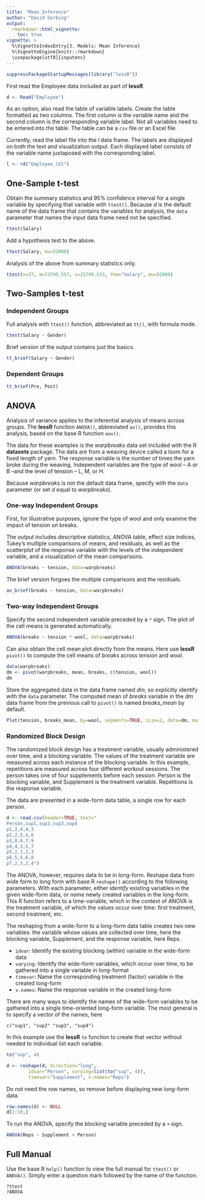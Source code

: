 ```yaml
---
title: "Mean Inference"
author: "David Gerbing"
output: 
  rmarkdown::html_vignette:
    toc: true
vignette: >
  %\VignetteIndexEntry{3. Models: Mean Inference}
  %\VignetteEngine{knitr::rmarkdown}
  \usepackage[utf8]{inputenc}
---
```



```r
suppressPackageStartupMessages(library("lessR"))
```


First read the Employee data included as part of __lessR__.

```r
d <- Read("Employee")
```

As an option, also read the table of variable labels. Create the table formatted as two columns. The first column is the variable name and the second column is the corresponding variable label. Not all variables need to be entered into the table. The table can be a `csv` file or an Excel file.

Currently, read the label file into the _l_ data frame. The labels are displayed on both the text and visualization output. Each displayed label consists of the variable name juxtaposed with the corresponding label.

```r
l <- rd("Employee_lbl")
```



## One-Sample t-test

Obtain the summary statistics and 95% confidence interval for a single variable by specifying that variable with `ttest()`. Because _d_ is the default name of the data frame that contains the variables for analysis, the `data` parameter that names the input data frame need not be specified.

```r
ttest(Salary)
```

Add a hypothesis test to the above.

```r
ttest(Salary, mu=52000)
```

Analysis of the above from summary statistics only.
 
```r
ttest(n=37, m=73795.557, s=21799.533, Ynm="Salary", mu=52000)
```



## Two-Samples t-test


### Independent Groups

Full analysis with `ttest()` function, abbreviated as `tt()`, with formula mode.

```r
ttest(Salary ~ Gender)
```

Brief version of the output contains just the basics.

```r
tt_brief(Salary ~ Gender)
```



### Dependent Groups

```r
tt_brief(Pre, Post)
```


## ANOVA


Analysis of variance applies to the inferential analysis of means across groups.  The __lessR__ function `ANOVA()`, abbreviated `av()`, provides this analysis, based on the base R function `aov()`.

The data for these examples is the _warpbreaks_ data set included with the R __datasets__ package. The data are from a weaving device called a loom for a fixed length of yarn. The response variable is the number of times the yarn broke during the weaving. Independent variables are the type of wool -- A or B --and the level of tension -- L, M, or H.

Because _warpbreaks_ is not the default data frame, specify with the `data` parameter (or set _d_ equal to _warpbreaks_). 


### One-way Independent Groups

First, for illustrative purposes, ignore the type of wool and only examine the impact of tension on breaks.

The output includes descriptive statistics, ANOVA table, effect size indices, Tukey's multiple comparisons of means, and residuals, as well as the scatterplot of the response variable with the levels of the independent variable, and a visualization of the mean comparisons.

```r
ANOVA(breaks ~ tension, data=warpbreaks)
```

The brief version forgoes the multiple comparisons and the residuals.

```r
av_brief(breaks ~ tension, data=warpbreaks)
```



### Two-way Independent Groups

Specify the second independent variable preceded by a `*` sign. The plot of the cell means is generated automatically.

```r
ANOVA(breaks ~ tension * wool, data=warpbreaks)
```

Can also obtain the cell mean plot directly from the means. Here use __lessR__ `pivot()` to compute the cell means of _breaks_ across _tension_ and _wool_.

```r
data(warpbreaks)
dm <- pivot(warpbreaks, mean, breaks, c(tension, wool))
dm
```

Store the aggregated data in the data frame named _dm_, so explicitly identify with the `data` parameter. The computed mean of _breaks_ variable in the _dm_ data frame from the previous call to `pivot()` is named *breaks_mean* by default.

```r
Plot(tension, breaks_mean, by=wool, segments=TRUE, size=2, data=dm, main="Cell Means")
```


### Randomized Block Design

The randomized block design has a treatment variable, usually administered over time, and a blocking variable. The values of the treatment variable are measured across each instance of the blocking variable. In this example, repetitions are measured across four different workout sessions. The person takes one of four supplements before each session. Person is the blocking variable, and Supplement is the treatment variable. Repetitions is the response variable.

The data are presented in a wide-form data table, a single row for each person.

```r
d <- read.csv(header=TRUE, text="
Person,sup1,sup2,sup3,sup4
p1,2,4,4,3
p2,2,5,4,6
p3,8,6,7,9
p4,4,3,5,7
p5,2,1,2,3
p6,5,5,6,8
p7,2,3,2,4")
```

The ANOVA, however, requires data to be in long-form. Reshape data from wide form to long form with base R `reshape()` according to the following parameters. With each parameter, either _identify_ existing variables in the given wide-form data, or _name_ newly created variables in the long-form. This R function refers to a time-variable, which in the context of ANOVA is the treatment variable, of which the values occur over time: first treatment, second treatment, etc. 

The reshaping from a wide-form to a long-form data table creates two new variables: the variable whose values are collected over time, here the blocking variable, Supplement, and the response variable, here Reps.

- `idvar`: Identify the existing blocking (within) variable in the wide-form data
- `varying`: Identify the wide-form variables, which occur over time, to be gathered into a single variable in long-format
- `timevar`: Name the corresponding treatment (factor) variable in the created long-form 
- `v.names`: Name the response variable in the created long-form

There are many ways to identify the names of the wide-form variables to be gathered into a single time-oriented long-form variable. The most general is to specify a vector of the names, here

```
c("sup1", "sup2" "sup3", "sup4")
```
In this example use the __lessR__ `to` function to create that vector without needed to individual list each variable.

```r
to("sup", 4)
```


```r
d <- reshape(d, direction="long",
        idvar="Person", varying=list(to("sup", 4)), 
        timevar="Supplement", v.names="Reps")
```


Do not need the row names, so remove before displaying new long-form data.

```r
row.names(d) <- NULL
d[1:10,]
```

To run the ANOVA, specify the blocking variable preceded by a `+` sign.

```r
ANOVA(Reps ~ Supplement + Person)
```


## Full Manual

Use the base R `help()` function to view the full manual for `ttest()` or `ANOVA()`. Simply enter a question mark followed by the name of the function.

```
?ttest
?ANOVA
```

